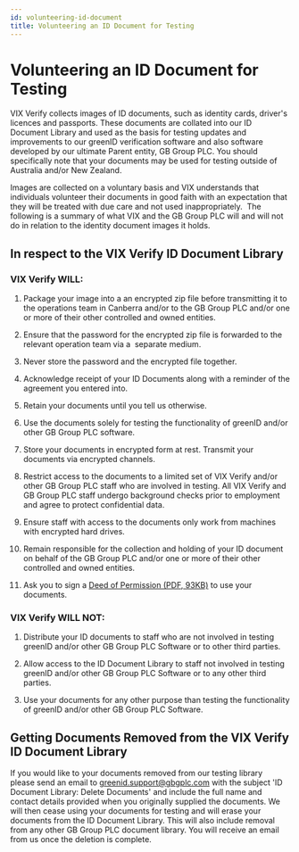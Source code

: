 ```yaml
---
id: volunteering-id-document
title: Volunteering an ID Document for Testing
---
```


# Volunteering an ID Document for Testing

VIX Verify collects images of ID documents, such as identity cards, driver's licences and passports. These documents are collated into our ID Document Library and used as the basis for testing updates and improvements to our greenID verification software and also software developed by our ultimate Parent entity, GB Group PLC. You should specifically note that your documents may be used for testing outside of Australia and/or New Zealand.

Images are collected on a voluntary basis and VIX understands that individuals volunteer their documents in good faith with an expectation that they will be treated with due care and not used inappropriately.  The following is a summary of what VIX and the GB Group PLC will and will not do in relation to the identity document images it holds.

## In respect to the VIX Verify ID Document Library

### VIX Verify WILL:

1. Package your image into a an encrypted zip file before transmitting it to the operations team in Canberra and/or to the GB Group PLC and/or one or more of their other controlled and owned entities.

2. Ensure that the password for the encrypted zip file is forwarded to the relevant operation team via a  separate medium.

3. Never store the password and the encrypted file together.

4. Acknowledge receipt of your ID Documents along with a reminder of the agreement you entered into.

5. Retain your documents until you tell us otherwise. 

6. Use the documents solely for testing the functionality of greenID and/or other GB Group PLC software.

7. Store your documents in encrypted form at rest. Transmit your documents via encrypted channels.

8. Restrict access to the documents to a limited set of VIX Verify and/or other GB Group PLC staff who are involved in testing. All VIX Verify and GB Group PLC staff undergo background checks prior to employment and agree to protect confidential data.

9. Ensure staff with access to the documents only work from machines with encrypted hard drives.

10. Remain responsible for the collection and holding of your ID document on behalf of the GB Group PLC and/or one or more of their other controlled and owned entities.

11. Ask you to sign a [Deed of Permission (PDF, 93KB)](https://vixverify.atlassian.net/wiki/download/attachments/63316434/Deed-of-Permission.pdf?version=4\&modificationDate=1585529194460\&cacheVersion=1\&api=v2) to use your documents.

### VIX Verify WILL NOT:

1. Distribute your ID documents to staff who are not involved in testing greenID and/or other GB Group PLC Software or to other third parties.

2. Allow access to the ID Document Library to staff not involved in testing greenID and/or other GB Group PLC Software or to any other third parties.

3. Use your documents for any other purpose than testing the functionality of greenID and/or other GB Group PLC Software.

## Getting Documents Removed from the VIX Verify ID Document Library

If you would like to your documents removed from our testing library please send an email to [greenid.support@gbgplc.com](https://vixverify.atlassian.net/wiki/download/attachments/63316434/Deed-of-Permission.pdf?version=4\&amp;modificationDate=1585529194460\&amp;cacheVersion=1\&amp;api=v2) with the subject 'ID Document Library: Delete Documents' and include the full name and contact details provided when you originally supplied the documents. We will then cease using your documents for testing and will erase your documents from the ID Document Library. This will also include removal from any other GB Group PLC document library. You will receive an email from us once the deletion is complete.
